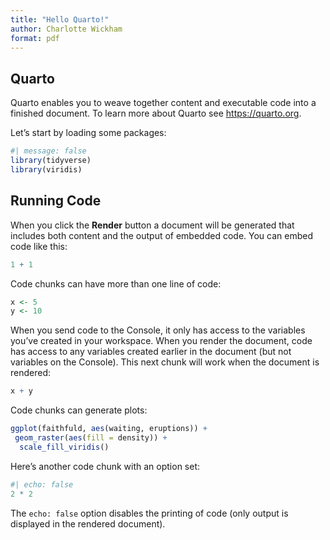 ```yaml
---
title: "Hello Quarto!"
author: Charlotte Wickham
format: pdf
---
```


## Quarto

Quarto enables you to weave together content and executable code into a finished document. To learn more about Quarto see <https://quarto.org>.

Let's start by loading some packages:

```r
#| message: false
library(tidyverse)
library(viridis)
```

## Running Code

When you click the **Render** button a document will be generated that includes both content and the output of embedded code. You can embed code like this:

```r
1 + 1
```

Code chunks can have more than one line of code:

```r
x <- 5
y <- 10
```

When you send code to the Console, it only has access to the variables you've created in your workspace. When you render the document, code has access to any variables created earlier in the document (but not variables on the Console). This next chunk will work when the document is rendered:

```r
x + y
```

Code chunks can generate plots:

```r
ggplot(faithfuld, aes(waiting, eruptions)) +
 geom_raster(aes(fill = density)) +
  scale_fill_viridis()
```

Here's another code chunk with an option set:

```r
#| echo: false
2 * 2
```

The `echo: false` option disables the printing of code (only output is displayed in the rendered document).
